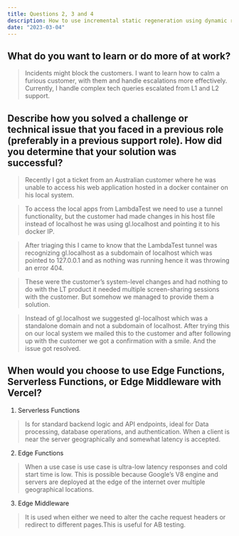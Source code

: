 ```yaml
---
title: Questions 2, 3 and 4
description: How to use incremental static regeneration using dynamic routes.
date: "2023-03-04"
---
```


## What do you want to learn or do more of at work?

>  Incidents might block the customers. I want to learn how to calm a furious customer, with them and handle escalations more effectively. Currently, I handle complex tech queries escalated from L1 and L2 support.

## Describe how you solved a challenge or technical issue that you faced in a previous role (preferably in a previous support role). How did you determine that your solution was successful?

>  Recently I got a ticket from an Australian customer where he was unable to access his web application hosted in a docker container on his local system.

>  To access the local apps from LambdaTest we need to use a tunnel functionality, but the customer had made changes in his host file instead of localhost he was using gl.localhost and pointing it to his docker IP.

>  After triaging this I came to know that the LambdaTest tunnel was recognizing gl.localhost as a subdomain of localhost which was pointed to 127.0.0.1 and as nothing was running hence it was throwing an error 404.

>  These were the customer’s system-level changes and had nothing to do with the LT product it needed multiple screen-sharing sessions with the customer. But somehow we managed to provide them a solution.

>  Instead of gl.localhost we suggested gl-localhost which was a standalone domain and not a subdomain of localhost. After trying this on our local system we mailed this to the customer and after following up with the customer we got a confirmation with a smile. And the issue got resolved.

## When would you choose to use Edge Functions, Serverless Functions, or Edge Middleware with Vercel?

1. Serverless Functions 
>  Is for standard backend logic and API endpoints, ideal for Data processing, database operations, and authentication. When a client is near the server geographically and somewhat latency is accepted.

2. Edge Functions 
>  When a use case is use case is ultra-low latency responses and cold start time is low. This is possible because Google’s V8 engine and servers are deployed at the edge of the internet over multiple geographical locations.

3. Edge Middleware
>  It is used when either we need to alter the cache request headers or redirect to different pages.This is useful for AB testing.